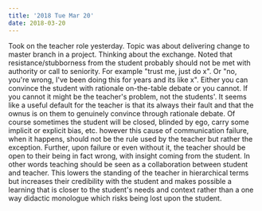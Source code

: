 ```yaml
---
title: '2018 Tue Mar 20'
date: 2018-03-20
---
```


Took on the teacher role yesterday. Topic was about delivering change to master branch in a project. Thinking about the exchange. Noted that resistance/stubborness from the student probably should not be met with authority or call to seniority. For example "trust me, just do x". Or "no, you're wrong, I've been doing this for years and its like x". Either you can convince the student with rationale on-the-table debate or you cannot. If you cannot it might be the teacher's problem, not the students'. It seems like a useful default for the teacher is that its always their fault and that the ownus is on them to genuinely convince through rationale debate. Of course sometimes the student will be closed, blinded by ego, carry some implicit or explicit bias, etc. however this cause of communication failure, when it happens, should not be the rule used by the teacher but rather the exception. Further, upon failure or even without it, the teacher should be open to their being in fact wrong, with insight coming from the student. In other words teaching should be seen as a collaboration between student and teacher. This lowers the standing of the teacher in hierarchical terms but increases their credibility with the student and makes possible a learning that is closer to the student's needs and context rather than a one way didactic monologue which risks being lost upon the student.
